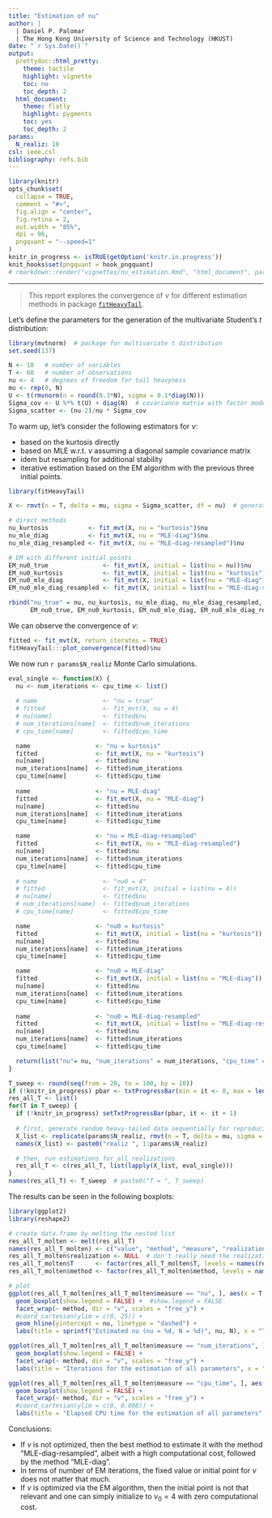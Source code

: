 ```yaml
---
title: "Estimation of nu"
author: |
  | Daniel P. Palomar
  | The Hong Kong University of Science and Technology (HKUST)
date: "`r Sys.Date()`"
output:
  prettydoc::html_pretty:
    theme: tactile
    highlight: vignette
    toc: no
    toc_depth: 2
  html_document:
    theme: flatly
    highlight: pygments  
    toc: yes
    toc_depth: 2
params:
  N_realiz: 10
csl: ieee.csl
bibliography: refs.bib
---
```


```r
library(knitr)
opts_chunk$set(
  collapse = TRUE,
  comment = "#>",
  fig.align = "center",
  fig.retina = 2,
  out.width = "85%",
  dpi = 96,
  pngquant = "--speed=1"
)
knitr_in_progress <- isTRUE(getOption('knitr.in.progress'))
knit_hooks$set(pngquant = hook_pngquant)
# rmarkdown::render("vignettes/nu_estimation.Rmd", "html_document", params = list(N_realiz = 500))
```

-----------

> This report explores the convergence of $\nu$ for different estimation methods in package [`fitHeavyTail`](https://CRAN.R-project.org/package=fitHeavyTail).


Let's define the parameters for the generation of the multivariate Student's $t$ distribution:
```r
library(mvtnorm)  # package for multivariate t distribution
set.seed(137)

N <- 10   # number of variables
T <- 60   # number of observations
nu <- 4   # degrees of freedom for tail heavyness
mu <- rep(0, N)
U <- t(rmvnorm(n = round(0.3*N), sigma = 0.1*diag(N)))
Sigma_cov <- U %*% t(U) + diag(N)  # covariance matrix with factor model structure
Sigma_scatter <- (nu-2)/nu * Sigma_cov
```


To warm up, let's consider the following estimators for $\nu$:

- based on the kurtosis directly
- based on MLE w.r.t. $\nu$ assuming a diagonal sample covariance matrix
- idem but resampling for additional stability
- iterative estimation based on the EM algorithm with the previous three initial points. 

```r
library(fitHeavyTail)

X <- rmvt(n = T, delta = mu, sigma = Sigma_scatter, df = nu)  # generate data

# direct methods
nu_kurtosis           <- fit_mvt(X, nu = "kurtosis")$nu
nu_mle_diag           <- fit_mvt(X, nu = "MLE-diag")$nu
nu_mle_diag_resampled <- fit_mvt(X, nu = "MLE-diag-resampled")$nu

# EM with different initial points
EM_nu0_true               <- fit_mvt(X, initial = list(nu = nu))$nu
EM_nu0_kurtosis           <- fit_mvt(X, initial = list(nu = "kurtosis"))$nu
EM_nu0_mle_diag           <- fit_mvt(X, initial = list(nu = "MLE-diag"))$nu
EM_nu0_mle_diag_resampled <- fit_mvt(X, initial = list(nu = "MLE-diag-resampled"))$nu

rbind("nu_true" = nu, nu_kurtosis, nu_mle_diag, nu_mle_diag_resampled,
      EM_nu0_true, EM_nu0_kurtosis, EM_nu0_mle_diag, EM_nu0_mle_diag_resampled)
```

We can observe the convergence of $\nu$:
```r
fitted <- fit_mvt(X, return_iterates = TRUE)
fitHeavyTail:::plot_convergence(fitted)$nu
```


We now run `r params$N_realiz` Monte Carlo simulations.
```r
eval_single <- function(X) {
  nu <- num_iterations <- cpu_time <- list()
  
  # name                  <- "nu = true"
  # fitted                <- fit_mvt(X, nu = 4)
  # nu[name]              <- fitted$nu
  # num_iterations[name]  <- fitted$num_iterations
  # cpu_time[name]        <- fitted$cpu_time  

  name                  <- "nu = kurtosis"
  fitted                <- fit_mvt(X, nu = "kurtosis")
  nu[name]              <- fitted$nu
  num_iterations[name]  <- fitted$num_iterations
  cpu_time[name]        <- fitted$cpu_time
  
  name                  <- "nu = MLE-diag"
  fitted                <- fit_mvt(X, nu = "MLE-diag")
  nu[name]              <- fitted$nu
  num_iterations[name]  <- fitted$num_iterations
  cpu_time[name]        <- fitted$cpu_time

  name                  <- "nu = MLE-diag-resampled"
  fitted                <- fit_mvt(X, nu = "MLE-diag-resampled")
  nu[name]              <- fitted$nu
  num_iterations[name]  <- fitted$num_iterations
  cpu_time[name]        <- fitted$cpu_time
  
  # name                  <- "nu0 = 4"
  # fitted                <- fit_mvt(X, initial = list(nu = 4))
  # nu[name]              <- fitted$nu
  # num_iterations[name]  <- fitted$num_iterations
  # cpu_time[name]        <- fitted$cpu_time

  name                  <- "nu0 = kurtosis"
  fitted                <- fit_mvt(X, initial = list(nu = "kurtosis"))
  nu[name]              <- fitted$nu
  num_iterations[name]  <- fitted$num_iterations
  cpu_time[name]        <- fitted$cpu_time

  name                  <- "nu0 = MLE-diag"
  fitted                <- fit_mvt(X, initial = list(nu = "MLE-diag"))
  nu[name]              <- fitted$nu
  num_iterations[name]  <- fitted$num_iterations
  cpu_time[name]        <- fitted$cpu_time
  
  name                  <- "nu0 = MLE-diag-resampled"
  fitted                <- fit_mvt(X, initial = list(nu = "MLE-diag-resampled"))
  nu[name]              <- fitted$nu
  num_iterations[name]  <- fitted$num_iterations
  cpu_time[name]        <- fitted$cpu_time

  return(list("nu"= nu, "num_iterations" = num_iterations, "cpu_time" = cpu_time))
}

T_sweep <- round(seq(from = 20, to = 100, by = 10))
if (!knitr_in_progress) pbar <- txtProgressBar(min = it <- 0, max = length(T_sweep), style = 3)
res_all_T <- list()
for(T in T_sweep) {
  if (!knitr_in_progress) setTxtProgressBar(pbar, it <- it + 1)
  
  # first, generate random heavy-tailed data sequentially for reproducibility
  X_list <- replicate(params$N_realiz, rmvt(n = T, delta = mu, sigma = Sigma_scatter, df = nu), simplify = FALSE)
  names(X_list) <- paste0("realiz ", 1:params$N_realiz)

  # then, run estimations for all realizations
  res_all_T <- c(res_all_T, list(lapply(X_list, eval_single)))
}
names(res_all_T) <- T_sweep  # paste0("T = ", T_sweep)
```
The results can be seen in the following boxplots:
```r
library(ggplot2)
library(reshape2)

# create data.frame by melting the nested list
res_all_T_molten <- melt(res_all_T)
names(res_all_T_molten) <- c("value", "method", "measure", "realization", "T")
res_all_T_molten$realization <- NULL  # don't really need the realization index
res_all_T_molten$T      <- factor(res_all_T_molten$T, levels = names(res_all_T))
res_all_T_molten$method <- factor(res_all_T_molten$method, levels = names(res_all_T[[1]][[1]][[1]]))

# plot
ggplot(res_all_T_molten[res_all_T_molten$measure == "nu", ], aes(x = T, y = value, fill = method)) +
  geom_boxplot(show.legend = FALSE) +  #show.legend = FALSE
  facet_wrap(~ method, dir = "v", scales = "free_y") +
  #coord_cartesian(ylim = c(0, 25)) +
  geom_hline(yintercept = nu, linetype = "dashed") +
  labs(title = sprintf("Estimated nu (nu = %d, N = %d)", nu, N), x = "T", y = "nu")
```

```r
ggplot(res_all_T_molten[res_all_T_molten$measure == "num_iterations", ], aes(x = T, y = value, fill = method)) +
  geom_boxplot(show.legend = FALSE) +
  facet_wrap(~ method, dir = "v", scales = "free_y") +
  labs(title = "Iterations for the estimation of all parameters", x = "T", y = "iterations")
```

```r
ggplot(res_all_T_molten[res_all_T_molten$measure == "cpu_time", ], aes(x = T, y = value, fill = method)) +
  geom_boxplot(show.legend = FALSE) +
  facet_wrap(~ method, dir = "v", scales = "free_y") +
  #coord_cartesian(ylim = c(0, 0.008)) +
  labs(title = "Elapsed CPU time for the estimation of all parameters", x = "T", y = "seconds")
```

<!---
The following line plots with confidence bands are more compact:
```r
library(dplyr)

# generate mean and confidence intervale in data.frame
res_meansd_T_molten <- 
  res_all_T_molten %>%
  mutate(T = as.numeric(as.character(T))) %>%
  group_by(method, measure, T) %>% 
  summarize(value_mean      = mean(value),
            value_meansd_lo = mean(value) - sd(value),
            value_meansd_up = mean(value) + sd(value))

# plot
ggplot(res_meansd_T_molten[res_meansd_T_molten$measure == "nu", ], aes(x = T, y = value_mean, color = method)) +
  geom_ribbon(aes(ymin = value_meansd_lo, ymax = value_meansd_up, fill = method), alpha = 0.3, linetype = "blank", show.legend = FALSE) +
  geom_line() + geom_point() +
  labs(title = sprintf("Estimation of nu (nu = %d, N = %d)", nu, N), y = "nu")
```
--->

Conclusions:

- If $\nu$ is not optimized, then the best method to estimate it with the method "MLE-diag-resampled", albeit with a high computational cost, followed by the method "MLE-diag".
- In terms of number of EM iterations, the fixed value or initial point for $\nu$ does not matter that much.
- If $\nu$ is optimized via the EM algorithm, then the initial point is not that relevant and one can simply initialize to $\nu_0 = 4$ with zero computational cost.




